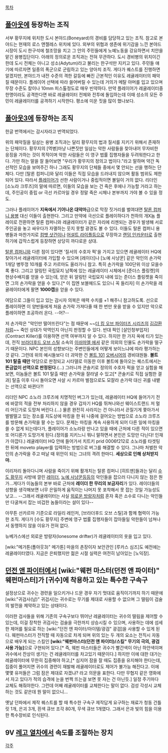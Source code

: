 [[목차]]
== [[폴아웃]]에 등장하는 조직 ==
서부 황무지에 위치한 도시 본야드(Boneyard)의 경비를 담당하고 있는 조직. 참고로 본야드는 현재의 로스 앤젤레스 위치에 있다. 외부의 위협과 생존에 위기감을 느낀 본야드 시장이 도시 한구석에 철조망을 치고 그 안의 주민들에게 노예노동을 강요하면서 치안을 맡긴 용병집단이다. 아래의 정의로운 조직과는 전혀 무관하다.
도시 경비병의 위치이긴한데 도시 전체는 아니고 성소(Adytum)라고 불리는 한구석만 지키고 있다. 주민들 얘기에 따르자면 일종의 폭군으로 군림하고 있는 양아치 조직. 게다가 퀘스트를 진행하면 알겠지만, 본야드가 내전 수준의 격한 갈등에 빠진 근본적인 이유도 레귤레이터의 패악질 때문이다.
플레이어 선택에 따라 쓸어버릴 수 있는데 거의가 메탈 아머를 입고 있으며 무장 수준도 칼이나 10mm 피스톨정도로 매우 빈약하다. 만약 플레이어가 레귤레이터중 한명이라도 공격한다면 바로 레귤레이터 전체와 전투에 돌입하는데 이때 성소의 모든 주민이 레귤레이터를 공격하기 시작한다. 평소에 미운 짓을 많이 했나보다.

== [[폴아웃3]]에 등장하는 조직 ==
한글 번역에서는 감시자라고 번역되었다.

위의 패악질을 일삼는 용병 조직과는 달리 황무지의 법과 질서를 지키기 위해서 존재하는 단체이다. 황무지의 [역병]마냥 나쁜짓만 일삼는 악한 사람들을 찾아내어 무자비한 응징을 가하는 것이 목적이며 악한 사람들은 이 영구 법률 집행자들을 두려워한다고 한다. 가만 하는 말을 잘 들어보면 "우리가 황무지의 정의고 법이다."라고 말하며 약간 독선적인 모습을 보여주긴 하나 그래도 황무지의 단체들 중에서 몇 안되는 선을 행하는 단체다. 다만 [탈론 컴퍼니]와 달리 이들은 직접 모습을 드러내지 않으며 활동 범위도 제한되어 있다. 따라서 [[플레이어]]가 선한 사람이거나 중립적이면 볼일이 거의 없다. 리더인 [소노라 크루즈]의 말에 따르면, 이들의 모습을 보는 건 죽은 후에나 가능할 거라고 하는데, 주인공이 중립 or 극선 카르마일 경우 정말 죽은 시체나 본부까지 가야 볼 수 있을 정도. 

그러나 플레이어가 '''지옥에서 기어나온 대악마'''급으로 막장 짓거리를 벌여대면 [[탈론 컴퍼니 용병]] 대신 이들이 출현한다. 그리고 만약에 극선으로 플레이하다가 천하의 개X놈 플레이로 전환하면 탈론 컴퍼니와 레귤레이터가 같은 자리에 리젠되는 경우가 발생해 서로 주인공을 놓고 싸우다가 자멸하는 웃지 못할 광경도 볼 수 있다. 이들도 탈론 컴퍼니 용병들과 마찬가지로 [[컴뱃 샷건]]이나 [[어설트 라이플]]등으로 무장하고 [[랜덤 인카운터]]로 출현하기에 갑작스럽게 등장하면 상당히 까다로운 상대.

[[탈론 컴퍼니]]와 다른 점이 있다면 '질서의 수호자 퍽'을 가지고 있으면 레귤레이터 HQ에 찾아가서 레귤레이터에 가입할 수 있으며 [레이더]나 [노예 사냥꾼] 같은 악인의 손가락 1개당 병뚜껑 10개를 주고 카르마도 올라가니 참고. 특히 손가락을 100단위 이상 모을수록 좋다. 그리고 알링턴 국립묘지 남쪽에 있는 레귤레이터 시체에서 [준더스 플링켓]의 현상수배지를 얻을 수 있는데, 얻은 뒤 알링턴 국립묘지 내에 있는 준더스 플링켓을 죽이면 그의 손가락을 얻을 수 있다.[* 이 집엔 보블헤드도 있으니 꼭 들리자] 이 손가락을 레귤레이터에게 팔면 '''1000캡'''을 얻을 수 있다.

여담으로 그들이 입고 있는 감시자 의복은 매력 수치를 +1 해주니 참고하도록. 선으로 플레이하면 이 양반들에게 처음 손가락 가져다줄 때 한 번만 옷을 받을 수 있지만 악으로 플레이하면 조공하러 온다. --어?--

저 손가락은 "악인만 떨어뜨린다"는 점 때문에 ~~[[더 킹 오브 파이터즈 시리즈]]의 [[김갑환]]처럼~~ 죽인 상대가 악역인지 아닌지 판정할 수 있다. 반대 퍽인 [살인청부업자](Contract Killer)를 이용하면 선역 여부까지 알 수 있다. 하지만 한 가지 옥에 티가 있는데, 전직 [[브라더후드 오브 스틸]] 소속의 [[이쉬마엘 에셔]] 같은 의외의 인물도 손가락을 떨구기 때문이다. NPC 본인의 성향보다는 주변인들에게 어떻게 보이느냐에 따라 평가하는 것 같다. 그런데 위의 예시들보다 더 괴악한 건 [[볼트 101]] [[오버시어]]의 경비대원들. '''볼트 101 탈출 때만''' 악당으로 판정되고 시타델로 이동한 이후 볼트에 돌아오는 퀘스트에서는 '''뜬금없이 선역으로 판정된다'''.(...) 그러니까 콘솔키로 정의의 수호자 퍽을 얻고 실험을 해 보면, 이놈들은 볼트 101 탈출 때만 손가락을 잘라낼 수 있고[* 콘솔키로 직접 실험한 결과] 탈출 이후 다시 돌아오면 사살 시 카르마 벌점으로도 모잘라 손가락 대신 귀를 내뱉는 선역으로 바뀐다?!

리더인 NPC 소노라 크루즈에 치명적인 버그가 있는데, 레귤레이터 HQ에 들어가기 전에 바깥의 적을 전부 처리하지 않을 경우 갑자기 HQ를 뛰쳐나와선 웨이스트랜드 저 멀리 어딘가로 도망쳐 버린다.(...) 물론 완전히 사라지는 건 아니라서 끈질기게 쫓아가서 벌벌떨고 있는 장소를 지도상에 마킹을 한 뒤 나중에 걸어오는 방법으로 소노라 크루즈를 방문해 손가락을 팔 수는 있다. 문제는 마킹을 계속 사용하게 되어 다른 일에 마킹을 쓸 수 없게 되는데다가, 플레이어가 소노라랑 만나고 있을 때에 근처에 다른 적이 있으면 또 어디론가 도망가게 된다.(정의를 지키느니 뭐니 말하면서 본인은 도망만 다닌다! 인재가 아깝다.) 레귤레이터 HQ 안에 들어가서 치트키 prid 0006f212로 소노라를 타겟팅한 뒤에 moveto player를 입력하는 방법으로 버그를 해결할 수 있다.
그나마 처벌한 악인의 손가락을 주고 떠날 때 위안이 되는 그녀의 격려 한마디. '''세상으로 인해 상처받지 마.'''

이리저리 돌아다니며 사람을 죽이기 위해 활개치는 탈론 컴퍼니 [히트맨]들과는 달리 [[수도 황무지]] 사방에 깔린 [[레이더]], [[노예 사냥꾼]]등등의 악인들을 잡으러 다니지 않는 점은 뭔가...게다가 이놈들의 본부 바로 근처에 '''레이더 한 무리의 보금자리'''가 있다. 레이더들의 성향을 생각해보면 너무 은밀하게 움직이는 나머지 못 포착해서 못 잡는 것일 가능성도 낮고... --그래서 레귤레이터는 사실 [[외로운 방랑자]]처럼 혼자 혹은 소수로 다니는 악인들만 다굴쳐서 잡는 비겁한 놈들이라는 설이 있다--

아무튼 선카르마 기준으로 라일리 레인저, [브라더후드 오브 스틸]과 함께 협력이 가능한 조직. 게다가 [수도 황무지] 주변에 영구 법률 집행자들이 잡아들일 악한들이 넘쳐나서 동맹하지 않을 이유가 전혀 없다.

뉴베가스에선 외로운 방랑자(lonesome drifter)가 레귤레이터의 옷을 입고 있다.

[wiki:"메가톤(폴아웃3)" 메가톤] 마을의 촌장이자 보안관인 [루카스 심즈]도 예전에는 레귤레이터였다. 지금은 은퇴했지만 젊은 시절 실력은 여전히 남아있는 [노익장].

== [[던전 앤 파이터]]에서 [wiki:"웨펀 마스터(던전 앤 파이터)" 웨펀마스터]가 [귀수]에 착용하고 있는 특수한 구속구 ==
설정상으로 귀수는 경련을 일으키거나 드문 경우 자기 멋대로 움직이기까지 하기 때문에 [wiki:"귀검사(남)" 귀검사]는 귀수로는 무기를 제대로 사용할 수 없으며 그 떨림이 검술의 발전을 제약하고 있는 상태이다.

이러한 검사들을 위해 기존의 구속구보다 뛰어난 레귤레이터는 귀수의 떨림을 제어할 수 있는데, 이걸 장착한 귀검사는 검술을 극한까지 상승시킬 수 있으며, 사용하는 데에 섬세한 제어를 필요료 하는 [wiki:"던전 앤 파이터/아이템/광검" 광검]을 사용할 수 있게 된다. 웨펀마스터가 전직할 때 자동으로 차게 되며 위의 있는 두 개의 요소는 전직시 자동으로 배우게 되는 스킬인 '''[wiki:"웨펀마스터(던전 앤 파이터)/스킬" 무기의 극의, 광검 사용 가능]'''으로 구현되어 있다.[* 즉, 웨펀 마스터들은 귀수가 빨간색이 아닌 하얀색이며 귀수에서 잔상이 생기는 건 레귤레이터를 차고있기 때문이다.] 하지만 이에 대한 대가는 레귤레이터에 무한히 집중해야 하고,[* 심지어 잠을 잘 때도 집중을 유지해야 한다는데, 집중이 풀어지면 귀수의 경련이 재발해 레귤레이터로도 제어가 불가능 해진다고. 이에 몇몇 유저들은 그럼 잠은 제대로 자겠냐? 라고 의문을 표한다. 다만 무협지 같은 영화에서 자고 있다가 적의 습격에 눈을 번쩍 뜨는걸 보면 못 자는 건 아닌듯.] 일정 주기마다 교체도 해줘야한다. 그런데 어째 레귤레이터를 교체한다는 말이 없다. 검성 각성시 교체하는 것도 같은데 뭔 말이 없으니…

옛날 던파에서 제작 퀘스트를 할 때 특수한 구속구 제작답게 요구하는 재료가 청동 건틀릿 1개, 은괴 3개, 흰색 큐브 조각 80개, 무색 큐브 1개였다. 그래서 은과 빛의 힘을 이용한 특수장비로 인식된다.

== 9V [[레고 열차]]에서 속도를 조절하는 장치 ==
[[각주]]
